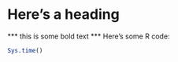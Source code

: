 # Here's a heading
*** this is some bold text ***
Here's some R code:
```r
Sys.time()
```
                    